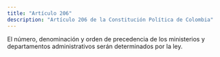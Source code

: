 ```yaml
---
title: "Artículo 206"
description: "Artículo 206 de la Constitución Política de Colombia"
---
```


El número, denominación y orden de precedencia de los ministerios y departamentos administrativos serán determinados por la ley.
